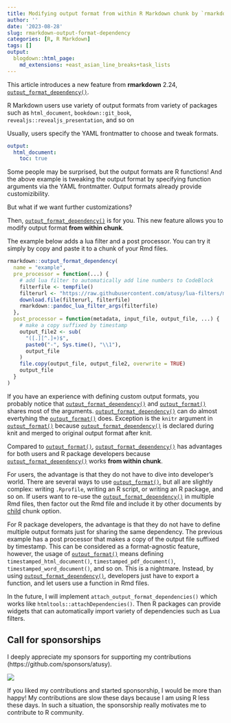 ```yaml
---
title: Modifying output format from within R Markdown chunk by `rmarkdown::output_format_dependency`
author: ''
date: '2023-08-28'
slug: rmarkdown-output-format-dependency
categories: [R, R Markdown]
tags: []
output:
  blogdown::html_page:
    md_extensions: +east_asian_line_breaks+task_lists
---
```


This article introduces a new feature from **rmarkdown** 2.24, [`output_format_dependency()`].

R Markdown users use variety of output formats from variety of packages such as `html_document`, `bookdown::git_book`, `revealjs::revealjs_presentation`, and so on

Usually, users specify the YAML frontmatter to choose and tweak formats.

``` yaml
output:
  html_document:
    toc: true
```

Some people may be surprised, but the output formats are R functions!
And the above example is tweaking the output format by specifying function arguments via the YAML frontmatter.
Output formats already provide customizibility.

But what if we want further customizations?

Then, [`output_format_dependency()`] is for you.
This new feature allows you to modify output format **from within chunk**.

The example below adds a lua filter and a post processor.
You can try it simply by copy and paste it to a chunk of your Rmd files.

``` r
rmarkdown::output_format_dependency(
  name = "example",
  pre_processor = function(...) {
    # add lua filter to automatically add line numbers to CodeBlock
    filterfile <- tempfile()
    filterurl <- "https://raw.githubusercontent.com/atusy/lua-filters/master/lua/auto-number-lines.lua"
    download.file(filterurl, filterfile)
    rmarkdown::pandoc_lua_filter_args(filterfile)
  },
  post_processor = function(metadata, input_file, output_file, ...) {
    # make a copy suffixed by timestamp
    output_file2 <- sub(
      "([.][^.]+)$",
      paste0("-", Sys.time(), "\\1"),
      output_file
    )
    file.copy(output_file, output_file2, overwrite = TRUE)
    output_file
  }
)
```

If you have an experience with defining custom output formats, you probably notice that [`output_format_dependency()`] and [`output_format()`] shares most of the arguments.
[`output_format_dependency()`] can do almost evertyhing the [`output_format()`] does.
Exception is the `knitr` argument in [`output_format()`] because [`output_format_dependency()`] is declared during knit and merged to original output format after knit.

Compared to [`output_format()`], [`output_format_dependency()`] has advantages for both users and R package developers because [`output_format_dependency()`] works **from within chunk**.

For users, the advantage is that they do not have to dive into developer's world.
There are several ways to use [`output_format()`], but all are slightly complex: writing `.Rprofile`, writing an R script, or writing an R package, and so on.
If users want to re-use the [`output_format_dependency()`] in multiple Rmd files, then factor out the Rmd file and include it by other documents by [child](https://yihui.org/knitr/options/#child-documents) chunk option.

For R package developers, the advantage is that they do not have to define multiple output formats just for sharing the same dependency.
The previous example has a post processor that makes a copy of the output file suffixed by timestamp.
This can be considered as a format-agnostic feature, however, the usage of [`output_format()`] means defining `timestamped_html_document()`, `timestamped_pdf_document()`, `timestamped_word_document()`, and so on.
This is a nightmare.
Instead, by using [`output_format_dependency()`], developers just have to export a function, and let users use a function in Rmd files.

In the future, I will implement `attach_output_format_dependencies()` which works like `htmltools::attachDependencies()`.
Then R packages can provide widgets that can automatically import variety of dependencies such as Lua filters.

## Call for sponsorships

I deeply appreciate my sponsors for supporting my contributions (https://github.com/sponsors/atusy).

![](images/sponsors.jpg)

If you liked my contributions and started sponsorship, I would be more than happy!
My contributions are slow these days because I am using R less these days.
In such a situation, the sponsorship really motivates me to contribute to R community.



[`output_format_dependency()`]: https://rmarkdown.rstudio.com/docs/reference/output_format_dependency.html
[`output_format()`]: https://rmarkdown.rstudio.com/docs/reference/output_format.html
